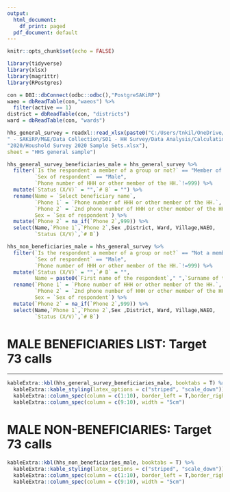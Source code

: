 ```yaml
---
output:
  html_document:
    df_print: paged
  pdf_document: default
---
```


```r
knitr::opts_chunk$set(echo = FALSE)

library(tidyverse)
library(xlsx)
library(magrittr)
library(RPostgres)

con = DBI::dbConnect(odbc::odbc(),"PostgreSAKiRP")
waeo = dbReadTable(con,"waeos") %>% 
  filter(active == 1)
district = dbReadTable(con, "districts")
ward = dbReadTable(con, "wards")

hhs_general_survey = readxl::read_xlsx(paste0("C:/Users/tnkil/OneDrive/Enabel",
" - SAKiRP/M&E/Data Collection/S01 - HH Survey/Data Analysis/Calculation Sheets ",
"2020/Houshold Survey 2020 Sample Sets.xlsx"),
sheet = "HHS general sample")

hhs_general_survey_beneficiaries_male = hhs_general_survey %>%
  filter(`Is the respondent a member of a group or not?` == "Member of a group",
         `Sex of respondent` == "Male",
         `Phone number of HHH or other member of the HH.`!=999) %>% 
  mutate(`Status (X/V)` = "",`# B` = "") %>% 
  rename(Name = `Select beneficiary name`,
         `Phone 1` = `Phone number of HHH or other member of the HH.`,
         `Phone 2` = `2nd phone number of HHH or other member of the HH.`,
         Sex = `Sex of respondent`) %>% 
  mutate(`Phone 2` = na_if(`Phone 2`,999)) %>% 
  select(Name,`Phone 1`,`Phone 2`,Sex ,District, Ward, Village,WAEO,
         `Status (X/V)`,`# B`)

hhs_non_beneficiaries_male = hhs_general_survey %>%
  filter(`Is the respondent a member of a group or not?` == "Not a member of a group",
         `Sex of respondent` == "Male",
         `Phone number of HHH or other member of the HH.`!=999) %>% 
  mutate(`Status (X/V)` = "",`# B` = "",
         Name = paste0(`First name of the respondent`," ",`Surname of the respondent`)) %>% 
  rename(`Phone 1` = `Phone number of HHH or other member of the HH.`,
         `Phone 2` = `2nd phone number of HHH or other member of the HH.`,
         Sex = `Sex of respondent`) %>% 
  mutate(`Phone 2` = na_if(`Phone 2`,999)) %>% 
  select(Name,`Phone 1`,`Phone 2`,Sex ,District, Ward, Village,WAEO,
         `Status (X/V)`,`# B`)

```

# MALE BENEFICIARIES LIST: Target 73 calls
***
```r


kableExtra::kbl(hhs_general_survey_beneficiaries_male, booktabs = T) %>%
  kableExtra::kable_styling(latex_options = c("striped", "scale_down")) %>% 
  kableExtra::column_spec(column = c(1:10), border_left = T,border_right = T) %>% 
  kableExtra::column_spec(column = c(9:10), width = "5cm")
```
\newpage

# MALE NON-BENEFICIARIES: Target 73 calls

```r

kableExtra::kbl(hhs_non_beneficiaries_male, booktabs = T) %>%
  kableExtra::kable_styling(latex_options = c("striped", "scale_down")) %>% 
  kableExtra::column_spec(column = c(1:10), border_left = T,border_right = T) %>% 
  kableExtra::column_spec(column = c(9:10), width = "5cm")
```



